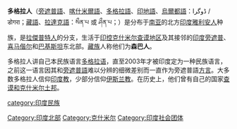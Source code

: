 {{unreferenced|time=2013-7-2}} 
'''多格拉人'''（[[旁遮普語|旁遮普語]]、[[喀什米爾語|喀什米爾語]]、[[多格拉語|多格拉語]]、[[印地語|印地語]]、[[烏爾都語|烏爾都語]]：ڈوگرا / डोगरा；[[標準藏語|藏語]]、[[拉達克語|拉達克語]]：སྀན་པ 或 ཤྀན་པ；{{lang-en|Dogras}}）是分布于[[南亚|南亚]]的北方[[印度|印度]][[雅利安人|雅利安人]]种族，是[[拉傑普特人|拉傑普特人]]的分支，生活于[[查谟和克什米尔邦|印控克什米尔]][[查谟|查谟地区]]及其接邻的[[旁遮普邦|印度旁遮普]]、[[喜马偕尔邦|喜马偕尔]]和[[巴基斯坦|巴基斯坦]]东北部。[[藏族|藏族]]人称他们为'''森巴人'''。

多格拉人讲自己本民族语言[[多格拉语|多格拉语]]，直至2003年才被印度定为一种民族语言，之前这一语言因其和[[旁遮普語|旁遮普語]]难以分辨的细微差别而一直作为旁遮普語[[方言|方言]]。大多数多格拉人信仰[[印度教|印度教]]，少部分信仰[[伊斯兰教|伊斯兰教]]。在历史上，他们曾有自己的国家[[查谟和克什米尔土邦|查谟和克什米尔土邦]]。

[[category:印度民族|category:印度民族]]
[[Category:印度北部|Category:印度北部]]
[[Category:克什米尔|Category:克什米尔]]
[[Category:印度社会团体|Category:印度社会团体]]